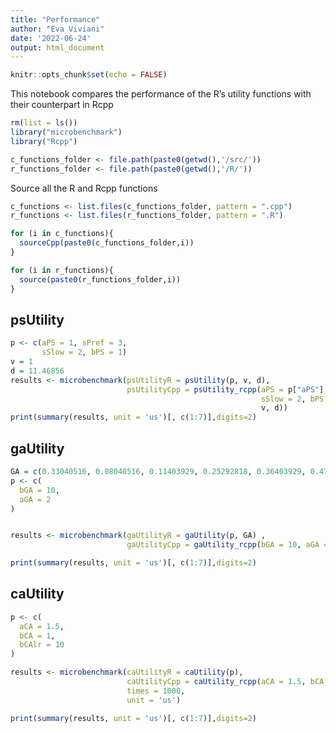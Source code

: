 ```yaml
---
title: "Performance"
author: "Eva Viviani"
date: '2022-06-24'
output: html_document
---
```

```r
knitr::opts_chunk$set(echo = FALSE)
```

This notebook compares the performance of the R's utility functions with their counterpart in Rcpp

```r
rm(list = ls())
library("microbenchmark")
library("Rcpp")

c_functions_folder <- file.path(paste0(getwd(),'/src/'))
r_functions_folder <- file.path(paste0(getwd(),'/R/'))
```

Source all the R and Rcpp functions

```r
c_functions <- list.files(c_functions_folder, pattern = ".cpp")
r_functions <- list.files(r_functions_folder, pattern = ".R")

for (i in c_functions){
  sourceCpp(paste0(c_functions_folder,i))
}

for (i in r_functions){
  source(paste0(r_functions_folder,i))
}

```

## psUtility

```r
p <- c(aPS = 1, sPref = 3, 
       sSlow = 2, bPS = 1)
v = 1
d = 11.46856 
results <- microbenchmark(psUtilityR = psUtility(p, v, d),
                          psUtilityCpp = psUtility_rcpp(aPS = p["aPS"], sPref = p["sPref"], 
                                                        sSlow = 2, bPS = 1, 
                                                        v, d))
print(summary(results, unit = 'us')[, c(1:7)],digits=2)

```

## gaUtility

```r
GA = c(0.33040516, 0.08040516, 0.11403929, 0.25292818, 0.36403929, 0.47515040, 0.58626151, 0.69737262, 0.83626151, 1.03070596, 1.28070596)
p <- c(
  bGA = 10,
  aGA = 2
)


results <- microbenchmark(gaUtilityR = gaUtility(p, GA) ,
                          gaUtilityCpp = gaUtility_rcpp(bGA = 10, aGA = 2, GA))

print(summary(results, unit = 'us')[, c(1:7)],digits=2)
```

## caUtility
```r
p <- c(
  aCA = 1.5,
  bCA = 1,
  bCAlr = 10
)

results <- microbenchmark(caUtilityR = caUtility(p),
                          caUtilityCpp = caUtility_rcpp(aCA = 1.5, bCA = 1, bCAlr = 10),
                          times = 1000,
                          unit = 'us')

print(summary(results, unit = 'us')[, c(1:7)],digits=2)
```





